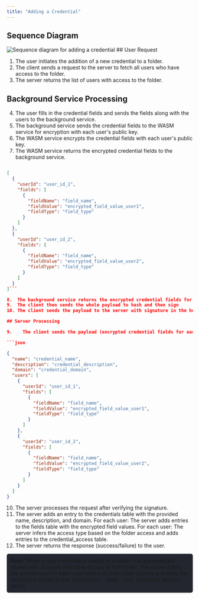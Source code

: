 ```yaml
---
title: "Adding a Credential"
---
```




## Sequence Diagram

<Image src={addCredential} alt="Sequence diagram for adding a credential"/>
## User Request

1.  The user initiates the addition of a new credential to a folder.
2.    The client sends a request to the server to fetch all users who have access to the folder.
3.    The server returns the list of users with access to the folder.

## Background Service Processing

4.    The user fills in the credential fields and sends the fields along with the users to the background service.
5.    The background service sends the credential fields to the WASM service for encryption with each user's public key.
6.    The WASM service encrypts the credential fields with each user's public key.
7.    The WASM service returns the encrypted credential fields to the background service.

```json

[
  {
    "userId": "user_id_1",
    "fields": [
      {
        "fieldName": "field_name",
        "fieldValue": "encrypted_field_value_user1",
        "fieldType": "field_type"
      }
    ]
  },
  {
    "userId": "user_id_2",
    "fields": [
      {
        "fieldName": "field_name",
        "fieldValue": "encrypted_field_value_user2",
        "fieldType": "field_type"
      }
    ]
  }
]```

8.  The background service returns the encrypted credential fields for each user to the client.
9.  The client then sends the whole payload to hash and then sign
10. The client sends the payload to the server with signature in the header.

## Server Processing

9.    The client sends the payload (encrypted credential fields for each user, name, description, domain) to the server.

```json

{
  "name": "credential_name",
  "description": "credential_description",
  "domain": "credential_domain",
  "users": [
    {
      "userId": "user_id_1",
      "fields": [
        {
          "fieldName": "field_name",
          "fieldValue": "encrypted_field_value_user1",
          "fieldType": "field_type"
        }
      ]
    },
    {
      "userId": "user_id_2",
      "fields": [
        {
          "fieldName": "field_name",
          "fieldValue": "encrypted_field_value_user2",
          "fieldType": "field_type"
        }
      ]
    }
  ]
}
```
10.    The server processes the request after verifying the signature.
11.    The server adds an entry to the credentials table with the provided name, description, and domain.
    For each user:
        The server adds entries to the fields table with the encrypted field values.
    For each user:
        The server infers the access type based on the folder access and adds entries to the credential_access table.
12.    The server returns the response (success/failure) to the user.

<div style="background-color: #23262f; padding: 10px; border-radius: 5px;"> <strong>Note:</strong> When a new credential is added to a folder, it is automatically shared with all users who have access to that folder. The server infers the access type for each user based on their folder access and adds the necessary entries to the `credentials`, `fields`, and `credential_access` tables. </div>